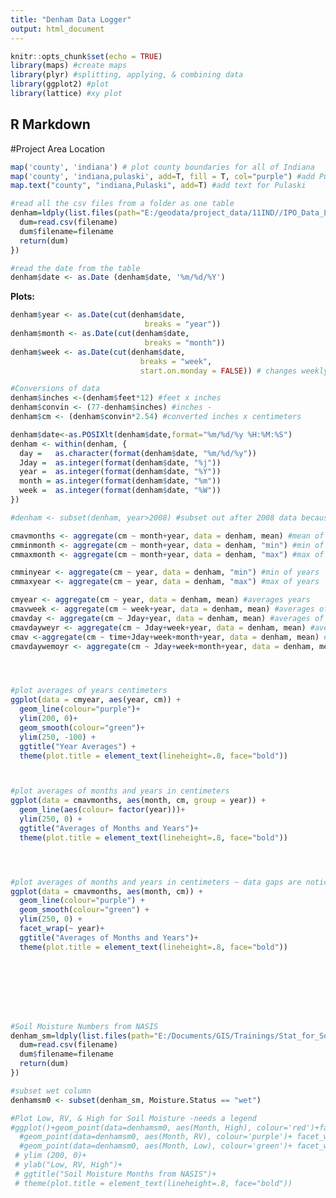 ---
title: "Denham Data Logger"
output: html_document
---

```{r setup, include=FALSE}
knitr::opts_chunk$set(echo = TRUE)
library(maps) #create maps
library(plyr) #splitting, applying, & combining data
library(ggplot2) #plot
library(lattice) #xy plot

```

## R Markdown

#Project Area Location


```{r final project, echo=FALSE}

map('county', 'indiana') # plot county boundaries for all of Indiana
map('county', 'indiana,pulaski', add=T, fill = T, col="purple") #add Pulaski County, Indiana in purple to map
map.text("county", "indiana,Pulaski", add=T) #add text for Pulaski

#read all the csv files from a folder as one table
denham=ldply(list.files(path="E:/geodata/project_data/11IND//IPO_Data_Loggers/data_loggers_2017/denham_Pulaski_IN",pattern="csv",full.names=TRUE),function(filename) {
  dum=read.csv(filename)
  dum$filename=filename
  return(dum)
})

#read the date from the table
denham$date <- as.Date (denham$date, '%m/%d/%Y')


```

 

**Plots:**

```{r pressure, echo=FALSE}
denham$year <- as.Date(cut(denham$date,
                              breaks = "year"))
denham$month <- as.Date(cut(denham$date,
                              breaks = "month"))
denham$week <- as.Date(cut(denham$date,
                             breaks = "week",
                             start.on.monday = FALSE)) # changes weekly break point to Sunday

#Conversions of data
denham$inches <-(denham$feet*12) #feet x inches
denham$convin <- (77-denham$inches) #inches -
denham$cm <- (denham$convin*2.54) #converted inches x centimeters

denham$date<-as.POSIXlt(denham$date,format="%m/%d/%y %H:%M:%S")
denham <- within(denham, {
  day =   as.character(format(denham$date, "%m/%d/%y"))
  Jday =  as.integer(format(denham$date, "%j"))
  year =  as.integer(format(denham$date, "%Y"))
  month = as.integer(format(denham$date, "%m"))
  week =  as.integer(format(denham$date, "%W"))
})

#denham <- subset(denham, year>2008) #subset out after 2008 data because there is an error that shows and was also mentioned in the metadata

cmavmonths <- aggregate(cm ~ month+year, data = denham, mean) #mean of months and years
cmminmonth <- aggregate(cm ~ month+year, data = denham, "min") #min of months & years
cmmaxmonth <- aggregate(cm ~ month+year, data = denham, "max") #max of months & years

cmminyear <- aggregate(cm ~ year, data = denham, "min") #min of years
cmmaxyear <- aggregate(cm ~ year, data = denham, "max") #max of years

cmyear <- aggregate(cm ~ year, data = denham, mean) #averages years
cmavweek <- aggregate(cm ~ week+year, data = denham, mean) #averages of weeks & years
cmavday <- aggregate(cm ~ Jday+year, data = denham, mean) #averages of day & years
cmavdayweyr <- aggregate(cm ~ Jday+week+year, data = denham, mean) #averages of day, week, & years
cmav <-aggregate(cm ~ time+Jday+week+month+year, data = denham, mean) #averages of time, day, week, & years
cmavdaywemoyr <- aggregate(cm ~ Jday+week+month+year, data = denham, mean) #averages of day, week, month & years




#plot averages of years centimeters
ggplot(data = cmyear, aes(year, cm)) +
  geom_line(colour="purple")+ 
  ylim(200, 0)+
  geom_smooth(colour="green")+ 
  ylim(250, -100) +
  ggtitle("Year Averages") +
  theme(plot.title = element_text(lineheight=.8, face="bold"))



#plot averages of months and years in centimeters
ggplot(data = cmavmonths, aes(month, cm, group = year)) +
  geom_line(aes(colour= factor(year)))+
  ylim(250, 0) +
  ggtitle("Averages of Months and Years")+
  theme(plot.title = element_text(lineheight=.8, face="bold"))




#plot averages of months and years in centimeters ~ data gaps are noticable 
ggplot(data = cmavmonths, aes(month, cm)) +
  geom_line(colour="purple") +
  geom_smooth(colour="green") + 
  ylim(250, 0) +
  facet_wrap(~ year)+
  ggtitle("Averages of Months and Years")+
  theme(plot.title = element_text(lineheight=.8, face="bold"))








#Soil Moisture Numbers from NASIS
denham_sm=ldply(list.files(path="E:/Documents/GIS/Trainings/Stat_for_Soil_Survey/final_Project/nasis",pattern="csv",full.names=TRUE),function(filename) {
  dum=read.csv(filename)
  dum$filename=filename
  return(dum)
})

#subset wet column
denhamsm0 <- subset(denham_sm, Moisture.Status == "wet")

#Plot Low, RV, & High for Soil Moisture -needs a legend
#ggplot()+geom_point(data=denhamsm0, aes(Month, High), colour='red')+facet_wrap(~High)+
  #geom_point(data=denhamsm0, aes(Month, RV), colour='purple')+ facet_wrap(~High)+
  #geom_point(data=denhamsm0, aes(Month, Low), colour='green')+ facet_wrap(~High)+
 # ylim (200, 0)+ 
 # ylab("Low, RV, High")+
 # ggtitle("Soil Moisture Months from NASIS")+
 # theme(plot.title = element_text(lineheight=.8, face="bold"))




```

